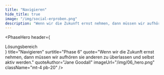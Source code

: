 ```yaml
---
title: "Navigieren"
hide_title: true
image: "/img/social-erproben.png"
description: "Wenn wir die Zukunft ernst nehmen, dann müssen wir aufhören sie anderen zu überlassen und selbst aktiv werden. - Jane Goodall"
---
```



<PhaseHero
  header={
    <div className="border-b border-blue-500 text-sm lg:text-base text-blue-500 py-1 mb-5 lg:mb-8">
      Lösungsbereich
    </div>
  }
  title="Navigieren"
  surtitle="Phase 6"
  quote="Wenn wir die Zukunft ernst nehmen, dann müssen wir aufhören sie anderen zu überlassen und selbst aktiv werden."
  quoteAuthor="Jane Goodall"
  imageUrl="/img/06_hero.png"
  className="mt-4 pb-20"
/>
